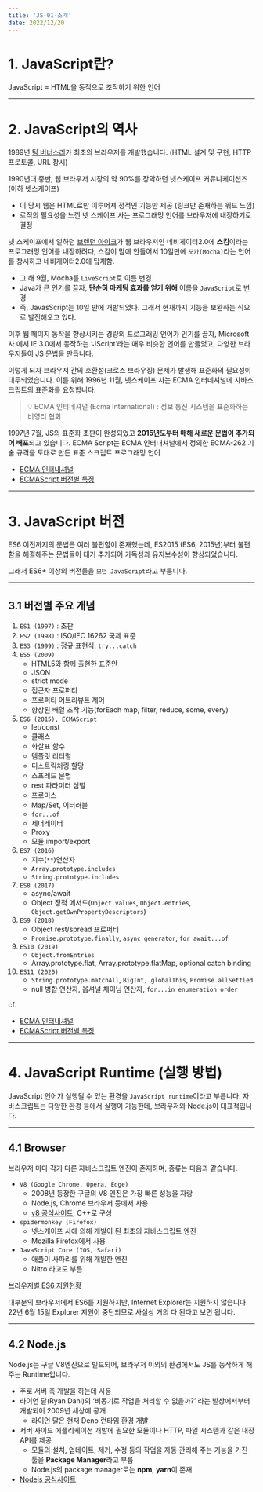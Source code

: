 ---
title: 'JS-01-소개'
date: 2022/12/20
---

# 1. JavaScript란?

JavaScript = HTML을 동적으로 조작하기 위한 언어

---

# 2. JavaScript의 역사

1989년 [팀 버너스리](https://ko.wikipedia.org/wiki/팀_버너스리)가 최초의 브라우저를 개발했습니다. (HTML 설계 및 구현, HTTP 프로토콜, URL 창시)

1990년대 중반, 웹 브라우저 시장의 약 90%를 장악하던 넷스케이프 커뮤니케이션즈(이하 넷스케이프)

- 이 당시 웹은 HTML로만 이루어져 정적인 기능만 제공 (링크만 존재하는 워드 느낌)
- 로직의 필요성을 느낀 넷 스케이프 사는 프로그래밍 언어를 브라우저에 내장하기로 결정

넷 스케이프에서 일하던 [브렌던 아이크](https://ko.wikipedia.org/wiki/브렌던_아이크)가 웹 브라우저인 네비게이터2.0에 **스킴**이라는 프로그래밍 언어를 내장하려다,
스캄이 맘에 안들어서 10일만에 `모카(Mocha)`라는 언어를 창시하고 네비게이터2.0에 탑재함.

- 그 해 9월, Mocha를 `LiveScript`로 이름 변경
- Java가 큰 인기를 끌자, **단순히 마케팅 효과를 얻기 위해** 이름을 `JavaScript`로 변경
- 즉, JavasScript는 10일 만에 개발되었다. 그래서 현재까지 기능을 보완하는 식으로 발전해오고 있다.

이후 웹 페이지 동작을 향상시키는 경량의 프로그래밍 언어가 인기를 끌자,
Microsoft사 에서 IE 3.0에서 동작하는 ‘JScript’라는 매우 비슷한 언어를 만들었고,
다양한 브라우저들이 JS 문법을 만듭니다.

이렇게 되자 브라우저 간의 호환성(크로스 브라우징) 문제가 발생해 표준화의 필요성이 대두되었습니다.
이를 위해 1996년 11월, 넷스케이프 사는 ECMA 인터네셔널에 자바스크립트의 표준화를 요청합니다.

> 💡 ECMA 인터네셔널 (Ecma International) : 정보 통신 시스템을 표준화하는 비영리 협회

1997년 7월, JS의 표준화 초판이 완성되었고 **2015년도부터 매해 새로운 문법이 추가되어 배포**되고 있습니다.
ECMA Script는 ECMA 인터내셔널에서 정의한 ECMA-262 기술 규격을 토대로 만든 표준 스크립트 프로그래밍 언어

- [ECMA 인터내셔널](https://www.ecma-international.org/)
- [ECMAScript 버전별 특징](https://github.com/tc39/proposals)

---

# 3. JavaScript 버전

ES6 이전까지의 문법은 여러 불편함이 존재했는데,
ES2015 (ES6, 2015년)부터 불편함을 해결해주는 문법들이 대거 추가되어 가독성과 유지보수성이 향상되었습니다.

그래서 ES6+ 이상의 버전들을 `모던 JavaScript`라고 부릅니다.

---

## 3.1 버전별 주요 개념

1. `ES1 (1997)` : 초판
2. `ES2 (1998)` : ISO/IEC 16262 국제 표준
3. `ES3 (1999)` : 정규 표현식, `try...catch`
4. `ES5 (2009)`
   - HTML5와 함께 출현한 표준안
   - JSON
   - strict mode
   - 접근자 프로퍼티
   - 프로퍼티 어트리뷰트 제어
   - 향상된 배열 조작 기능(forEach map, filter, reduce, some, every)
5. `ES6 (2015), ECMAScript`
   - let/const
   - 클래스
   - 화살표 함수
   - 템플릿 리터럴
   - 디스트릭처링 할당
   - 스프레드 문법
   - rest 파라미터 심벌
   - 프로미스
   - Map/Set, 이터러블
   - `for...of`
   - 제너레이터
   - Proxy
   - 모듈 import/export
6. `ES7 (2016)`
   - 지수(`**`)연산자
   - `Array.prototype.includes`
   - `String.prototype.includes`
7. `ES8 (2017)`
   - async/await
   - Object 정적 메서드(`Object.values`, `Object.entries`, `Object.getOwnPropertyDescriptors`)
8. `ES9 (2018)`
   - Object rest/spread 프로퍼티
   - `Promise.prototype.finally`, `async generator`, `for await...of`
9. `ES10 (2019)`
   - `Object.fromEntries`
   - Array.prototype.flat, Array.prototype.flatMap, optional catch binding
10. `ES11 (2020)`
    - `String.prototype.matchAll`, `BigInt, globalThis`, `Promise.allSettled`
    - null 병합 연산자, 옵셔널 체이닝 연산자, `for...in enumeration order`

cf.

- [ECMA 인터내셔널](https://www.ecma-international.org/)
- [ECMAScript 버전별 특징](https://github.com/tc39/proposals)

---

# 4. JavaScript Runtime (실행 방법)

JavaScript 언어가 실행될 수 있는 환경을 `JavaScript runtime`이라고 부릅니다.
자바스크립트는 다양한 환경 등에서 실행이 가능한데, 브라우저와 Node.js이 대표적입니다.

---

## 4.1 Browser

브라우저 마다 각기 다른 자바스크립트 엔진이 존재하며, 종류는 다음과 같습니다.

- `V8 (Google Chrome, Opera, Edge)`
  - 2008년 등장한 구글의 V8 엔진은 가장 빠른 성능을 자랑
  - Node.js, Chrome 브라우저 등에서 사용
  - [v8 공식사이트](https://v8.dev/), C++로 구성
- `spidermonkey (Firefox)`
  - 넷스케이프 사에 의해 개발이 된 최초의 자바스크립트 엔진
  - Mozilla Firefox에서 사용
- `JavaScript Core (IOS, Safari)`
  - 애플이 사파리를 위해 개발한 엔진
  - Nitro 라고도 부름

[브라우저별 ES6 지원현황](https://kangax.github.io/compat-table/es6/)

대부분의 브라우저에서 ES6를 지원하지만, Internet Explorer는 지원하지 않습니다.
22년 6월 15일 Explorer 지원이 중단되므로 사실상 거의 다 된다고 보면 됩니다.

---

## 4.2 Node.js

Node.js는 구글 V8엔진으로 빌드되어, 브라우저 이외의 환경에서도 JS를 동작하게 해주는 Runtime입니다.

- 주로 서버 측 개발을 하는데 사용
- 라이언 달(Ryan Dahl)의 ‘비동기로 작업을 처리할 수 없을까?’ 라는 발상에서부터 개발되어 2009년 세상에 공개
  - 라이언 달은 현재 Deno 런타임 환경 개발
- 서버 사이드 에플리케이션 개발에 필요한 모듈이나 HTTP, 파일 시스템과 같은 내장 API를 제공
  - 모듈의 설치, 업데이트, 제거, 수정 등의 작업을 자동 관리해 주는 기능을 가진 툴을 **Package Manager**라고 부름
  - Node.js의 package manager로는 **npm**, **yarn**이 존재
- [Nodejs 공식사이트](https://nodejs.org/en/)

